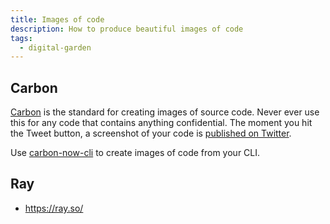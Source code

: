 ```yaml
---
title: Images of code
description: How to produce beautiful images of code
tags:
  - digital-garden
---
```


## Carbon

[Carbon](https://carbon.now.sh/) is the standard for creating images of source
code. Never ever use this for any code that contains anything confidential. The
moment you hit the Tweet button, a screenshot of your code is
[published on Twitter](https://twitter.com/carbon_noreply).

Use [carbon-now-cli](https://github.com/mixn/carbon-now-cli/) to create images
of code from your CLI.

## Ray

- https://ray.so/
